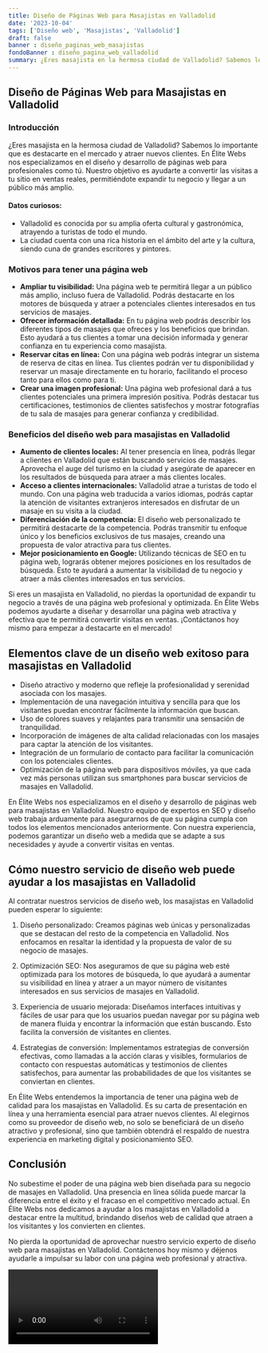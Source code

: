 ```yaml
---
title: Diseño de Páginas Web para Masajistas en Valladolid
date: '2023-10-04'
tags: ['Diseño web', 'Masajistas', 'Valladolid']
draft: false
banner : diseño_paginas_web_masajistas
fondoBanner : diseño_pagina_web_valladolid
summary: ¿Eres masajista en la hermosa ciudad de Valladolid? Sabemos lo importante que es destacarte en el mercado y atraer nuevos clientes. En Élite Webs nos especializamos en el diseño y desarrollo de páginas web para profesionales como tú. Nuestro objetivo es ayudarte a convertir las visitas a tu sitio en ventas reales, permitiéndote expandir tu negocio y llegar a un público más amplio.
---
```


## Diseño de Páginas Web para Masajistas en Valladolid

### Introducción

¿Eres masajista en la hermosa ciudad de Valladolid? Sabemos lo importante que es destacarte en el mercado y atraer nuevos clientes. En Élite Webs nos especializamos en el diseño y desarrollo de páginas web para profesionales como tú. Nuestro objetivo es ayudarte a convertir las visitas a tu sitio en ventas reales, permitiéndote expandir tu negocio y llegar a un público más amplio.

#### Datos curiosos:

- Valladolid es conocida por su amplia oferta cultural y gastronómica, atrayendo a turistas de todo el mundo.
- La ciudad cuenta con una rica historia en el ámbito del arte y la cultura, siendo cuna de grandes escritores y pintores.

### Motivos para tener una página web

- **Ampliar tu visibilidad:** Una página web te permitirá llegar a un público más amplio, incluso fuera de Valladolid. Podrás destacarte en los motores de búsqueda y atraer a potenciales clientes interesados en tus servicios de masajes.
- **Ofrecer información detallada:** En tu página web podrás describir los diferentes tipos de masajes que ofreces y los beneficios que brindan. Esto ayudará a tus clientes a tomar una decisión informada y generar confianza en tu experiencia como masajista.
- **Reservar citas en línea:** Con una página web podrás integrar un sistema de reserva de citas en línea. Tus clientes podrán ver tu disponibilidad y reservar un masaje directamente en tu horario, facilitando el proceso tanto para ellos como para ti.
- **Crear una imagen profesional:** Una página web profesional dará a tus clientes potenciales una primera impresión positiva. Podrás destacar tus certificaciones, testimonios de clientes satisfechos y mostrar fotografías de tu sala de masajes para generar confianza y credibilidad.

### Beneficios del diseño web para masajistas en Valladolid

- **Aumento de clientes locales:** Al tener presencia en línea, podrás llegar a clientes en Valladolid que están buscando servicios de masajes. Aprovecha el auge del turismo en la ciudad y asegúrate de aparecer en los resultados de búsqueda para atraer a más clientes locales.
- **Acceso a clientes internacionales:** Valladolid atrae a turistas de todo el mundo. Con una página web traducida a varios idiomas, podrás captar la atención de visitantes extranjeros interesados en disfrutar de un masaje en su visita a la ciudad.
- **Diferenciación de la competencia:** El diseño web personalizado te permitirá destacarte de la competencia. Podrás transmitir tu enfoque único y los beneficios exclusivos de tus masajes, creando una propuesta de valor atractiva para tus clientes.
- **Mejor posicionamiento en Google:** Utilizando técnicas de SEO en tu página web, lograrás obtener mejores posiciones en los resultados de búsqueda. Esto te ayudará a aumentar la visibilidad de tu negocio y atraer a más clientes interesados en tus servicios.

Si eres un masajista en Valladolid, no pierdas la oportunidad de expandir tu negocio a través de una página web profesional y optimizada. En Élite Webs podemos ayudarte a diseñar y desarrollar una página web atractiva y efectiva que te permitirá convertir visitas en ventas. ¡Contáctanos hoy mismo para empezar a destacarte en el mercado!

<GifSeo />

<Cta />

## Elementos clave de un diseño web exitoso para masajistas en Valladolid

- Diseño atractivo y moderno que refleje la profesionalidad y serenidad asociada con los masajes.
- Implementación de una navegación intuitiva y sencilla para que los visitantes puedan encontrar fácilmente la información que buscan.
- Uso de colores suaves y relajantes para transmitir una sensación de tranquilidad.
- Incorporación de imágenes de alta calidad relacionadas con los masajes para captar la atención de los visitantes.
- Integración de un formulario de contacto para facilitar la comunicación con los potenciales clientes.
- Optimización de la página web para dispositivos móviles, ya que cada vez más personas utilizan sus smartphones para buscar servicios de masajes en Valladolid.

En Élite Webs nos especializamos en el diseño y desarrollo de páginas web para masajistas en Valladolid. Nuestro equipo de expertos en SEO y diseño web trabaja arduamente para asegurarnos de que su página cumpla con todos los elementos mencionados anteriormente. Con nuestra experiencia, podemos garantizar un diseño web a medida que se adapte a sus necesidades y ayude a convertir visitas en ventas.

## Cómo nuestro servicio de diseño web puede ayudar a los masajistas en Valladolid

Al contratar nuestros servicios de diseño web, los masajistas en Valladolid pueden esperar lo siguiente:

1. Diseño personalizado: Creamos páginas web únicas y personalizadas que se destacan del resto de la competencia en Valladolid. Nos enfocamos en resaltar la identidad y la propuesta de valor de su negocio de masajes.

2. Optimización SEO: Nos aseguramos de que su página web esté optimizada para los motores de búsqueda, lo que ayudará a aumentar su visibilidad en línea y atraer a un mayor número de visitantes interesados en sus servicios de masajes en Valladolid.

3. Experiencia de usuario mejorada: Diseñamos interfaces intuitivas y fáciles de usar para que los usuarios puedan navegar por su página web de manera fluida y encontrar la información que están buscando. Esto facilita la conversión de visitantes en clientes.

4. Estrategias de conversión: Implementamos estrategias de conversión efectivas, como llamadas a la acción claras y visibles, formularios de contacto con respuestas automáticas y testimonios de clientes satisfechos, para aumentar las probabilidades de que los visitantes se conviertan en clientes.

En Élite Webs entendemos la importancia de tener una página web de calidad para los masajistas en Valladolid. Es su carta de presentación en línea y una herramienta esencial para atraer nuevos clientes. Al elegirnos como su proveedor de diseño web, no solo se beneficiará de un diseño atractivo y profesional, sino que también obtendrá el respaldo de nuestra experiencia en marketing digital y posicionamiento SEO.

## Conclusión

No subestime el poder de una página web bien diseñada para su negocio de masajes en Valladolid. Una presencia en línea sólida puede marcar la diferencia entre el éxito y el fracaso en el competitivo mercado actual. En Élite Webs nos dedicamos a ayudar a los masajistas en Valladolid a destacar entre la multitud, brindando diseños web de calidad que atraen a los visitantes y los convierten en clientes.

No pierda la oportunidad de aprovechar nuestro servicio experto de diseño web para masajistas en Valladolid. Contáctenos hoy mismo y déjenos ayudarle a impulsar su labor con una página web profesional y atractiva.

<Video />

<CtaBot job='Masajistas' city='Valladolid'/>

<Gmaps query='Valladolid+españa+maps' />
